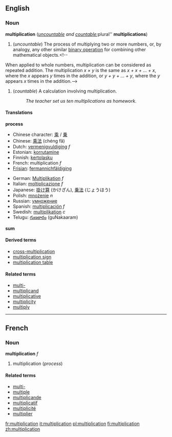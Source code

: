 {{wikipedia}}
==English==
===Noun===
'''multiplication''' (''[[uncountable]] and [[countable]]; ''plural'' '''multiplications''')

#<!--Def1-->{{mathematics}} (''uncountable'') The process of multiplying two or more numbers, or, by analogy, any other similar [[binary operation]] for combining other mathematical objects.<!--
When applied to whole numbers, multiplication can be considered as repeated addition.  The multiplication  ''x &times; y''  is the same as  ''x + x + ... + x'',  where the  ''x''  appears  ''y'' times in the addition, or  ''y + y + ... + y'',  where the  ''y''  appears  ''x''  times in the addition.-->
#<!--Def2-->{{arithmetic}} (''countable'') A calculation involving multiplication.
#:''The teacher set us ten multiplications as homework.''

====Translations====

<!--Def1-->'''process'''
{{top}}
*Chinese character: [[乘]] / [[乗]]
*Chinese: [[乘法]] (chéng fǎ)
*Dutch: [[vermenigvuldiging]] ''f''
*Estonian: [[korrutamine]]
*Finnish: [[kertolasku]]
*French: multiplication ''f''
*[[Frisian]]: [[fermannichfâldiging]]
{{mid}}
*German: [[Multiplikation]] ''f''
*Italian: [[moltiplicazione]] ''f''
*Japanese: [[掛け算]] (かけざん), [[乗法]] (じょうほう)
*Polish: [[mnożenie]] ''n''
*Russian: [[умножение]]
*Spanish: [[multiplicación]] ''f''
*Swedish: [[multiplikation]] ''c''
*Telugu: [[గుణకారం]] (guNakaaram)
{{bottom}}

<!--Def2-->'''sum'''
{{top}}
{{mid}}
{{bottom}}

====Derived terms====
*[[cross-multiplication]]
*[[multiplication sign]]
*[[multiplication table]]

====Related terms====
*[[multi-]]
*[[multiplicand]]
*[[multiplicative]]
*[[multiplicity]]
*[[multiply]]

----
==French==
===Noun===
'''multiplication''' ''f''

#multiplication (''process'')

====Related terms====
*[[multi-#French|multi-]]
*[[multiple]]
*[[multiplicande]]
*[[multiplicatif]]
*[[multiplicité]]
*[[multiplier]]

[[fr:multiplication]]
[[it:multiplication]]
[[pl:multiplication]]
[[fi:multiplication]]
[[zh:multiplication]]